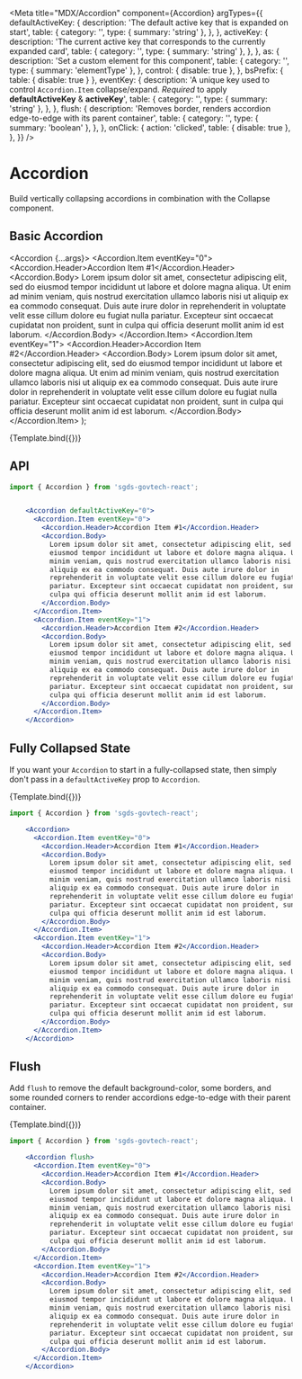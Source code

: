

<Meta
  title="MDX/Accordion"
  component={Accordion}
  argTypes={{
    defaultActiveKey: {
      description: 'The default active key that is expanded on start',
      table: {
        category: '<Accordion>',
        type: { summary: 'string' },
      },
    },
    activeKey: {
      description:
        'The current active key that corresponds to the currently expanded card',
      table: {
        category: '<Accordion>',
        type: { summary: 'string' },
      },
    },
    as: {
      description: 'Set a custom element for this component',
      table: {
        category: '<Accordion>',
        type: { summary: 'elementType' },
      },
      control: { disable: true },
    },
    bsPrefix: { table: { disable: true } },
    eventKey: {
      description:
        'A unique key used to control `Accordion.Item` collapse/expand. *Required* to apply **defaultActiveKey** & **activeKey**',
      table: {
        category: '<AccordionItem>',
        type: { summary: 'string' },
      },
    },
    flush: {
      description:
        'Removes border, renders accordion edge-to-edge with its parent container',
      table: {
        category: '<Accordion>',
        type: { summary: 'boolean' },
      },
    },
    onClick: {
      action: 'clicked',
      table: { disable: true },
    },
  }}
/>

# Accordion

Build vertically collapsing accordions in combination with the Collapse component.

## Basic Accordion

  <Accordion {...args}>
    <Accordion.Item eventKey="0">
      <Accordion.Header>Accordion Item #1</Accordion.Header>
      <Accordion.Body>
        Lorem ipsum dolor sit amet, consectetur adipiscing elit, sed do eiusmod
        tempor incididunt ut labore et dolore magna aliqua. Ut enim ad minim
        veniam, quis nostrud exercitation ullamco laboris nisi ut aliquip ex ea
        commodo consequat. Duis aute irure dolor in reprehenderit in voluptate
        velit esse cillum dolore eu fugiat nulla pariatur. Excepteur sint
        occaecat cupidatat non proident, sunt in culpa qui officia deserunt
        mollit anim id est laborum.
      </Accordion.Body>
    </Accordion.Item>
    <Accordion.Item eventKey="1">
      <Accordion.Header>Accordion Item #2</Accordion.Header>
      <Accordion.Body>
        Lorem ipsum dolor sit amet, consectetur adipiscing elit, sed do eiusmod
        tempor incididunt ut labore et dolore magna aliqua. Ut enim ad minim
        veniam, quis nostrud exercitation ullamco laboris nisi ut aliquip ex ea
        commodo consequat. Duis aute irure dolor in reprehenderit in voluptate
        velit esse cillum dolore eu fugiat nulla pariatur. Excepteur sint
        occaecat cupidatat non proident, sunt in culpa qui officia deserunt
        mollit anim id est laborum.
      </Accordion.Body>
    </Accordion.Item>
  </Accordion>
);

<Canvas>
  <Story
    name="Basic"
    args={{
      defaultActiveKey: '0',
    }}
  >
    {Template.bind({})}
  </Story>
</Canvas>

## API 

<ArgsTable story="Basic" />

```jsx
import { Accordion } from 'sgds-govtech-react';


    <Accordion defaultActiveKey="0">
      <Accordion.Item eventKey="0">
        <Accordion.Header>Accordion Item #1</Accordion.Header>
        <Accordion.Body>
          Lorem ipsum dolor sit amet, consectetur adipiscing elit, sed do
          eiusmod tempor incididunt ut labore et dolore magna aliqua. Ut enim ad
          minim veniam, quis nostrud exercitation ullamco laboris nisi ut
          aliquip ex ea commodo consequat. Duis aute irure dolor in
          reprehenderit in voluptate velit esse cillum dolore eu fugiat nulla
          pariatur. Excepteur sint occaecat cupidatat non proident, sunt in
          culpa qui officia deserunt mollit anim id est laborum.
        </Accordion.Body>
      </Accordion.Item>
      <Accordion.Item eventKey="1">
        <Accordion.Header>Accordion Item #2</Accordion.Header>
        <Accordion.Body>
          Lorem ipsum dolor sit amet, consectetur adipiscing elit, sed do
          eiusmod tempor incididunt ut labore et dolore magna aliqua. Ut enim ad
          minim veniam, quis nostrud exercitation ullamco laboris nisi ut
          aliquip ex ea commodo consequat. Duis aute irure dolor in
          reprehenderit in voluptate velit esse cillum dolore eu fugiat nulla
          pariatur. Excepteur sint occaecat cupidatat non proident, sunt in
          culpa qui officia deserunt mollit anim id est laborum.
        </Accordion.Body>
      </Accordion.Item>
    </Accordion>

```

##  Fully Collapsed State

If you want your `Accordion` to start in a fully-collapsed state, then simply don't pass in a `defaultActiveKey` prop to `Accordion`.

<Canvas>
  <Story name="Fully Collapsed State">{Template.bind({})}</Story>
</Canvas>

<ArgsTable story="Fully Collapsed State" />

```jsx
import { Accordion } from 'sgds-govtech-react';

    <Accordion>
      <Accordion.Item eventKey="0">
        <Accordion.Header>Accordion Item #1</Accordion.Header>
        <Accordion.Body>
          Lorem ipsum dolor sit amet, consectetur adipiscing elit, sed do
          eiusmod tempor incididunt ut labore et dolore magna aliqua. Ut enim ad
          minim veniam, quis nostrud exercitation ullamco laboris nisi ut
          aliquip ex ea commodo consequat. Duis aute irure dolor in
          reprehenderit in voluptate velit esse cillum dolore eu fugiat nulla
          pariatur. Excepteur sint occaecat cupidatat non proident, sunt in
          culpa qui officia deserunt mollit anim id est laborum.
        </Accordion.Body>
      </Accordion.Item>
      <Accordion.Item eventKey="1">
        <Accordion.Header>Accordion Item #2</Accordion.Header>
        <Accordion.Body>
          Lorem ipsum dolor sit amet, consectetur adipiscing elit, sed do
          eiusmod tempor incididunt ut labore et dolore magna aliqua. Ut enim ad
          minim veniam, quis nostrud exercitation ullamco laboris nisi ut
          aliquip ex ea commodo consequat. Duis aute irure dolor in
          reprehenderit in voluptate velit esse cillum dolore eu fugiat nulla
          pariatur. Excepteur sint occaecat cupidatat non proident, sunt in
          culpa qui officia deserunt mollit anim id est laborum.
        </Accordion.Body>
      </Accordion.Item>
    </Accordion>

```

##  Flush

Add `flush` to remove the default background-color, some borders, and some rounded corners to render accordions edge-to-edge with their parent container.

<Canvas>
  <Story name="Flush" args={{ flush: true }}>
    {Template.bind({})}
  </Story>
</Canvas>

<ArgsTable story="Flush" />

```jsx
import { Accordion } from 'sgds-govtech-react';

    <Accordion flush>
      <Accordion.Item eventKey="0">
        <Accordion.Header>Accordion Item #1</Accordion.Header>
        <Accordion.Body>
          Lorem ipsum dolor sit amet, consectetur adipiscing elit, sed do
          eiusmod tempor incididunt ut labore et dolore magna aliqua. Ut enim ad
          minim veniam, quis nostrud exercitation ullamco laboris nisi ut
          aliquip ex ea commodo consequat. Duis aute irure dolor in
          reprehenderit in voluptate velit esse cillum dolore eu fugiat nulla
          pariatur. Excepteur sint occaecat cupidatat non proident, sunt in
          culpa qui officia deserunt mollit anim id est laborum.
        </Accordion.Body>
      </Accordion.Item>
      <Accordion.Item eventKey="1">
        <Accordion.Header>Accordion Item #2</Accordion.Header>
        <Accordion.Body>
          Lorem ipsum dolor sit amet, consectetur adipiscing elit, sed do
          eiusmod tempor incididunt ut labore et dolore magna aliqua. Ut enim ad
          minim veniam, quis nostrud exercitation ullamco laboris nisi ut
          aliquip ex ea commodo consequat. Duis aute irure dolor in
          reprehenderit in voluptate velit esse cillum dolore eu fugiat nulla
          pariatur. Excepteur sint occaecat cupidatat non proident, sunt in
          culpa qui officia deserunt mollit anim id est laborum.
        </Accordion.Body>
      </Accordion.Item>
    </Accordion>
 
```
